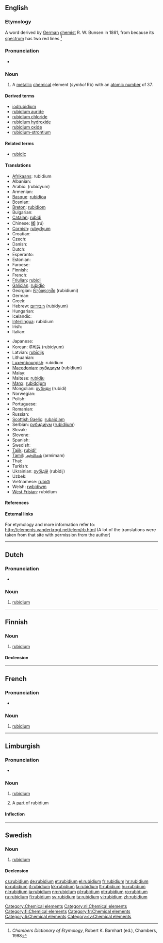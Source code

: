 {{also|Rubidium}}
==English==
{{elements|Rb|krypton|Kr|strontium|Sr}}

===Etymology===
A {{etyl|NL.}} word derived by [[German]] [[chemist]] R. W. Bunsen in 1861, from {{etyl|la}} {{term|rubidus||red|lang=la}} because its [[spectrum]] has two red lines.<ref>''Chambers Dictionary of Etymology'', Robert K. Barnhart (ed.), Chambers, 1988</ref>

===Pronunciation===
* {{a|UK}} {{IPA|/ˌɹʊuˈbɪd.iː.ʌm/}} {{SAMPA|/%ru:"bId.i:.Vm/}}

===Noun===
{{en-noun|-}}
{{wikipedia}}

# A [[metallic]] [[chemical]] element (''symbol'' Rb) with an [[atomic number]] of 37.

====Derived terms====
* [[iodrubidium]]<!--is this correct, or should it be "iodorubidium"?-->
* [[rubidium auride]]
* [[rubidium chloride]]
* [[rubidium hydroxide]]
* [[rubidium oxide]]
* [[rubidium-strontium]]

====Related terms====
* [[rubidic]]

====Translations====
{{trans-top|element with atomic number 37}}
* [[Afrikaans]]: rubidium
* Albanian: {{t-|sq|rubid|xs=Albanian}}
* Arabic: {{Arab|[[روبيديوم]]}} (rubídyum) {{m}}
* Armenian: {{t-|hy|ռուբիդիում|tr=ṙubidium}}
* [[Basque]]: [[rubidioa]]
* Bosnian: {{t-|bs|rubidij}}
* [[Breton]]: [[rubidiom]]
* Bulgarian: {{t-|bg|рубидий|m|tr=rubídij}}
* [[Catalan]]: [[rubidi]]
* Chinese: [[銣]] (rú)
* [[Cornish]]: [[rubydyum]]
* Croatian: {{t+|hr|rubidij}}
* Czech: {{t+|cs|rubidium}}
* Danish: {{t-|da|rubidium}}
* Dutch: {{t+|nl|rubidium|n}}
* Esperanto: {{t+|eo|rubidio|xs=Esperanto}}
* Estonian: {{t-|et|rubiidium}}
* Faroese: {{t-|fo|rubidium|xs=Faroese}}
* Finnish: {{t+|fi|rubidium}}
* French: {{t+|fr|rubidium|m}}
* [[Friulian]]: [[rubidi]]
* [[Galician]]: [[rubidio]]
* Georgian: [[რუბიდიუმი]] (rubidiumi)
* German: {{t+|de|Rubidium|n}}
* Greek: {{t|el|ρουβίδιο|n|tr=rouvídio}}
* Hebrew: [[רובידיום]] (rubídyum)
* Hungarian: {{t+|hu|rubídium}}
* Icelandic: {{t+|is|rúbidín}}
* [[Interlingua]]: rubidium
* Irish: {{t+|ga|rúbaidiam|xs=Irish}}
* Italian: {{t+|it|rubidio|m}}
{{trans-mid}}
* Japanese: {{t+|ja|ルビジウム|tr=rubijiumu}}
* Korean: [[루비듐]] (rubidyum)
* Latvian: [[rubīdijs]]
* Lithuanian: {{t+|lt|rubidis|xs=Lithuanian}}
* [[Luxembourgish]]: rubidium
* [[Macedonian]]: [[рубидиум]] (rubídium) {{m}}
* Malay: {{t-|ms|rubidium|xs=Malay}}
* Maltese: [[rubidju]]
* [[Manx]]: [[rubiddjum]]
* Mongolian: [[рубиди]] (rubidi)
* Norwegian: {{t-|no|rubidium}}
* Polish: {{t+|pl|rubid|m}}
* Portuguese: {{t+|pt|rubídio|m}}
* Romanian: {{t+|ro|rubidiu|n}}
* Russian: {{t+|ru|рубидий|m|tr=rubídij}}
* [[Scottish Gaelic]]: [[rubaidiam]]
* Serbian: [[рубидиjум]] ([[rubidijum]]) {{m}}
* Slovak: {{t-|sk|rubidium}}
* Slovene: {{t+|sl|rubidij}}
* Spanish: {{t+|es|rubidio|m}}
* Swedish: {{t+|sv|rubidium|n}}
* [[Tajik]]: [[rubidi']]
* [[Tamil]]: [[அர்மிமம்]] (armimam)
* Thai: {{t-|th|รูบิเดียม|tr=rūbidiam}}
* Turkish: {{t+|tr|rubidyum}}
* Ukrainian: [[рубідій]] (rubídij) {{m}}
* Uzbek: {{t-|uz|рубидий|tr=rubidiy|sc=Cyrl|xs=Uzbek}}
* Vietnamese: [[rubiđi]]
* Welsh: [[rwbidiwm]]
* [[West Frisian]]: rubidium
{{trans-bottom}}

====References====
<references/>

====External links====
For etymology and more information refer to:
http://elements.vanderkrogt.net/elem/rb.html
(A lot of the translations were taken from that site with permission from the author)

[[Category:Chemical elements]]

----

==Dutch==
{{wikipedia|lang=nl}}

===Pronunciation===
* {{audio|Nl-rubidium.ogg|Audio}}

===Noun===
{{infl|nl|noun|g=n}}

#  [[rubidium#English|rubidium]]

[[Category:nl:Chemical elements]]
----

==Finnish==
{{wikipedia|lang=fi}}

===Noun===
{{infl|fi|noun}}

#  [[#English|rubidium]]

====Declension====
{{fi-decl-risti|rubidium}}

[[Category:fi:Chemical elements]]
----
==French==
{{wikipedia|lang=fr}}

===Pronunciation===
* {{IPA|lang=fr|/ʁy.bi.djɔm/}}

===Noun===
{{fr-noun-unc|m}}

# [[#English|rubidium]]

[[Category:fr:Chemical elements]]
----

==Limburgish==

===Pronunciation===
* {{IPA|[ʁyˈbi˦ɖɔ˧m]|lang=li}}

===Noun===
{{infl|li|noun|g=n}}

# {{uncountable|lang=li}} [[rubidium#English|rubidium]]
# A [[part]] of rubidium

====Inflection====
{{li-noun-um|rubidi}}

[[Category:li:Chemical elements]]
----
==Swedish==
{{wikipedia|lang=sv}}

===Noun===
{{sv-noun|g=n|uncountable}}

# [[#English|rubidium]]

====Declension====
{{sv-noun-unc-irreg-n|2=rubidiumet}}
{{sv-noun-unc-irreg-n|2=rubidiet}}

[[Category:sv:Chemical elements]]

[[cs:rubidium]]
[[de:rubidium]]
[[et:rubidium]]
[[el:rubidium]]
[[fr:rubidium]]
[[hr:rubidium]]
[[io:rubidium]]
[[it:rubidium]]
[[kk:rubidium]]
[[la:rubidium]]
[[lt:rubidium]]
[[hu:rubidium]]
[[nl:rubidium]]
[[ja:rubidium]]
[[nn:rubidium]]
[[pl:rubidium]]
[[pt:rubidium]]
[[ro:rubidium]]
[[ru:rubidium]]
[[fi:rubidium]]
[[sv:rubidium]]
[[ta:rubidium]]
[[vi:rubidium]]
[[zh:rubidium]]